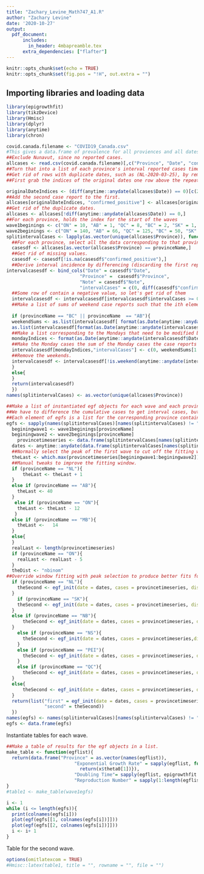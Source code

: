 ```yaml
---
title: "Zachary_Levine_Math747_A1.R"
author: "Zachary Levine"
date: '2020-10-27'
output: 
  pdf_document:
      includes:
        in_header: 4mbapreamble.tex
      extra_dependencies: ["flafter"]
---
```


```r
knitr::opts_chunk$set(echo = TRUE)
knitr::opts_chunk$set(fig.pos = "!H", out.extra = "")
```

## Importing libraries and loading data

```r
library(epigrowthfit)
library(tikzDevice)
library(Hmisc)
library(dplyr)
library(anytime)
library(chron)

covid.canada.filename <- "COVID19_Canada.csv"
#This gives a data.frame of prevalence for all proviences and all dates.
##Exclude Nunavut, since no reported cases.
allcases <- read.csv(covid.canada.filename)[,c("Province", "Date", "confirmed_positive", "Note")]
##Turn that into a list of each province's interval reported cases time series.
##Get rid of rows with duplicate dates, such as (NL-2020-03-25), by removing the duplicated date and adding its case reports to first report for that date.
##First grab the indices of the original dates one row above the repeated dates.

originalDateIndices <- (diff(anytime::anydate(allcases$Date)) == 0)[c(2:length(diff(anytime::anydate(allcases$Date)) == 0), FALSE)]
##Add the second case report to the first.
allcases[originalDateIndices, "confirmed_positive"] <- allcases[originalDateIndices, "confirmed_positive"] + allcases[diff(anytime::anydate(allcases$Date)) == 0, "confirmed_positive"]
##Get rid of the duplicate dates.
allcases <- allcases[!diff(anytime::anydate(allcases$Date)) == 0,]
##For each province, holds the index for the start of the waves
wave1beginings <- c("ON" = 10, "AB" = 1, "QC" = 8, "BC" = 2, "SK" = 1, "MB" = 1, "NL" = 1, "NB" = 1, "NS" = 1, "PEI" = 1, "YT" = 1, "NT" = 10, "NU" = NA)
wave2beginings <- c("ON" = 140, "AB" = 66, "QC" = 125, "BC" = 50, "SK" = 148, "MB" = 120, "NL" = 130, "NB" = 140, "NS" = 160, "PEI" = 75, "YT" = 85, "NT" = 140, "NU" = NA)
splitintervalCases <- lapply(as.vector(unique(allcases$Province)), function(provinceName){
  ##For each province, select all the data corresponding to that province.
  casesdf <- allcases[as.vector(allcases$Province) == provinceName,]
  ##Get rid of missing values.
  casesdf <- casesdf[!is.na(casesdf$"confirmed_positive"),]
  ##Derive interval incidence by differencing (discarding the first reported entry to align all the columns and keep them the same length), keeping the column for each provience as a check to make sure we're doing everthing properly.
intervalcasesdf <- bind_cols("Date" = casesdf$"Date",
                           "Province" =  casesdf$"Province",
                           "Note" = casesdf$"Note",
                           "intervalCases" = c(0, diff(casesdf$"confirmed_positive", lag = 1)))
  ##Some row of contain a negative value, so let's get rid of them
  intervalcasesdf <- intervalcasesdf[intervalcasesdf$intervalCases >= 0,]
  ##Make a list of sums of weekend case reports such that the ith element is the sum of the reported cases on Saturday and Sunday for the ith weekend.
  
  if (provinceName == "BC" || provinceName  == "AB"){
  weekendSums <- as.list(intervalcasesdf[ format(as.Date(anytime::anydate(intervalcasesdf$Date)), '%A') == "Saturday","intervalCases"])$intervalCases +
  as.list(intervalcasesdf[format(as.Date(anytime::anydate(intervalcasesdf$Date)), '%A') == "Sunday","intervalCases"])$intervalCases
  ##Make a list corresponding to the Mondays that need to be modified because weekends were wrong.
  mondayIndices <- format(as.Date(anytime::anydate(intervalcasesdf$Date)), '%A') == "Monday"
  ##Make the Monday cases the sum of the Monday cases the case reports on the weekends for BC.
  intervalcasesdf[mondayIndices,"intervalCases"] <- c(0, weekendSums[1:length(weekendSums)-1]) + intervalcasesdf[mondayIndices,"intervalCases"]
  ##Remove the weekends.
  intervalcasesdf <- intervalcasesdf[!is.weekend(anytime::anydate(intervalcasesdf$Date)),]
  }
  else{
  }
  return(intervalcasesdf)
  })
names(splitintervalCases) <- as.vector(unique(allcases$Province))

##Make a list of instantiated egf objects for each wave and each province.
##We have to difference the cumulative cases to get interval cases, but in doing so we get rid of the first case report. Set it to zero to make the data frame with all columns of the same length, but get rid of it before initializing egf objects.
##Each element of egfs is a list for the corresponding province containing the egf_init object for the first wave and the second wave separately.
egfs <- sapply(names(splitintervalCases)[names(splitintervalCases) != "NU"], function(provinceName){
  beginingwave1 <- wave1beginings[provinceName]
  beginingwave2 <- wave2beginings[provinceName]
    provincetimeseries <- data.frame(splitintervalCases[names(splitintervalCases) == provinceName])[4][,1][1:length(data.frame(splitintervalCases[names(splitintervalCases) == provinceName])[4][,1])]
  dates <- anytime::anydate(data.frame(splitintervalCases[names(splitintervalCases) == provinceName])[1][,1])
  ##Normally select the peak of the first wave to cut off the fitting window.
  theLast <- which.max(provincetimeseries[beginingwave1:beginingwave2]) + beginingwave1
  ##Manual tweaks to improve the fitting window.
  if (provinceName == "NL"){
      theLast <- theLast + 1
  }
  else if (provinceName == "AB"){
    theLast <- 40
  }
   else if (provinceName == "ON"){
    theLast <- theLast - 12
   } 
  else if (provinceName == "MB"){
    theLast <-   14
  }
  else{
  }
  realLast <- length(provincetimeseries)
  if (provinceName == "ON"){
    realLast <- realLast - 5
  }
  theDist <- "nbinom"
##Override window fitting with peak selection to produce better fits for a few regions
  if (provinceName == "NL"){
    theSecond <- egf_init(date = dates, cases = provincetimeseries, distr = theDist, peak = 145)
  }
    if (provinceName == "SK"){
    theSecond <- egf_init(date = dates, cases = provincetimeseries, distr = theDist, peak = 167)
  }
  else if (provinceName == "NB"){
      theSecond <- egf_init(date = dates, cases = provincetimeseries, distr = theDist, peak = 151)
  }
    else if (provinceName == "NS"){
      theSecond <- egf_init(date = dates, cases = provincetimeseries,distr = theDist, peak = 168)
    }
    else if (provinceName == "PEI"){
      theSecond <- egf_init(date = dates, cases = provincetimeseries, distr = theDist, peak = 108)
    }
    else if (provinceName == "QC"){
      theSecond <- egf_init(date = dates, cases = provincetimeseries, distr = theDist, peak = 162)
  }
  else{
      theSecond <- egf_init(date = dates, cases = provincetimeseries, distr = theDist, first = beginingwave2, last = realLast)
  }
  return(list("first" = egf_init(date = dates, cases = provincetimeseries,distr = theDist, first = beginingwave1, last = theLast),
              "second" = theSecond))
  })
names(egfs) <- names(splitintervalCases)[names(splitintervalCases) != "NU"]
egfs <- data.frame(egfs)
```

Instantiate tables for each wave.
```r
##Make a table of results for the egf objects in a list.
make_table <- function(egflist){
  return(data.frame("Province" = as.vector(names(egflist)),
                         "Exponential Growth Rate" = sapply(egflist, function(x){
                           return(x$theta0[1])}),
                         "Doubling Time"= sapply(egflist, epigrowthfit::compute_doubling_time),
                         "Reproduction Number" = sapply(1:length(egflist), function(x){return(1)})))
}
#table1 <- make_table(wave1egfs)
```

```r
i <- 1
while (i <= length(egfs)){
  print(colnames(egfs[i]))
  plot(egf(egfs[[1, colnames(egfs[i])]]))
  plot(egf(egfs[[2, colnames(egfs[i])]]))
  i <- i+ 1
}
```


Table for the second wave.
```r
options(omitlatexcom = TRUE)
#Hmisc::latex(table1, title = "", rowname = "", file = "")
```